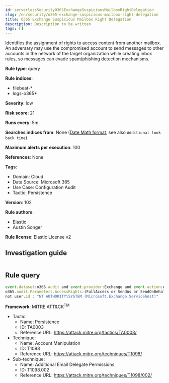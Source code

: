 ```yaml
---
id: serverlessSecurityO365ExchangeSuspiciousMailboxRightDelegation
slug: /en/security/o365-exchange-suspicious-mailbox-right-delegation
title: O365 Exchange Suspicious Mailbox Right Delegation
description: Description to be written
tags: []
---
```


<div id="o365-exchange-suspicious-mailbox-right-delegation"></div>

Identifies the assignment of rights to access content from another mailbox. An adversary may use the compromised account to send messages to other accounts in the network of the target organization while creating inbox rules, so messages can evade spam/phishing detection mechanisms.

**Rule type**: query

**Rule indices**: 

* filebeat-*
* logs-o365*

**Severity**: low

**Risk score**: 21

**Runs every**: 5m

**Searches indices from**: None ([Date Math format](((ref))/common-options.html#date-math), see also <DocLink id="serverlessSecurityRulesUiCreate" section="set-the-rules-schedule">`Additional look-back time`</DocLink>)

**Maximum alerts per execution**: 100

**References**: None

**Tags**: 

* Domain: Cloud
* Data Source: Microsoft 365
* Use Case: Configuration Audit
* Tactic: Persistence

**Version**: 102

**Rule authors**: 

* Elastic
* Austin Songer

**Rule license**: Elastic License v2

## Investigation guide

```markdown

```

## Rule query

```js
event.dataset:o365.audit and event.provider:Exchange and event.action:Add-MailboxPermission and
o365.audit.Parameters.AccessRights:(FullAccess or SendAs or SendOnBehalf) and event.outcome:success and
not user.id : "NT AUTHORITY\SYSTEM (Microsoft.Exchange.Servicehost)"

```

**Framework**: MITRE ATT&CK<sup>TM</sup>

* Tactic:
    * Name: Persistence
    * ID: TA0003
    * Reference URL: https://attack.mitre.org/tactics/TA0003/
* Technique:
    * Name: Account Manipulation
    * ID: T1098
    * Reference URL: https://attack.mitre.org/techniques/T1098/
* Sub-technique:
    * Name: Additional Email Delegate Permissions
    * ID: T1098.002
    * Reference URL: https://attack.mitre.org/techniques/T1098/002/


